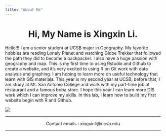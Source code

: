 ```yaml
---
title: "About Me"
---
```

  
<center>

# Hi, My Name is Xingxin Li.

</center>
  
Hello!!! I am a senior student at UCSB major in Geography. My favorite hobbies are reading Lonely Planet and watching Globe Trekker that followed the path they did to become a backpacker. I also have a huge passion with geography and map. This is my first time to using Rstudio and Github to create a website, and it's very excited to using R on Git work with data analysis and graphing. I am hoping to learn more on useful technology that learn with GIS materials. This year is my second year at UCSB, before that, I am study at Mt. San Antonio College and work with my part-time job at restaurant and a famous boba store. I hope this year I can learn more GIS work which I can improve my skills. In this lab, I learn how to build my first website begin with R and Github. 

![](img/Guilin.jpg) 

---

<center>

Contact emails : xingxinli@ucsb.edu

</center>

---
